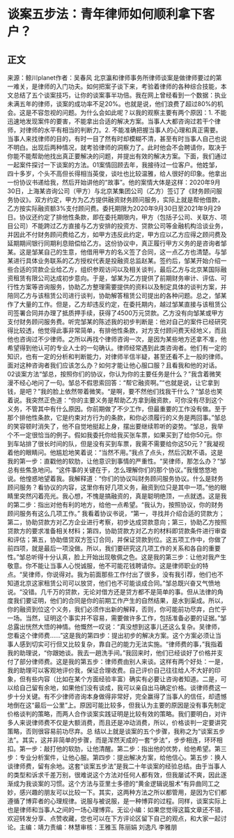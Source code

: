 # 谈案五步法：青年律师如何顺利拿下客户？
## 正文
来源：鲸川planet作者：吴春风 北京瀛和律师事务所律师谈案是做律师要过的第一难关，是律师的入门功夫。如何把案子谈下来，考验着律师的各种综合技能，本文总结了五个谈案技巧，让你的谈案事半功倍。我在网上曾经看到一个数据：执业未满五年的律师，谈案的成功率不足20%。也就是说，他们浪费了超过80%的机会。这是不容忽视的问题。为什么会如此呢？以我的观察主要有两个原因：1. 不能迅速地发现案件的要害，不能拿出合适的解决方案。当事人大都咨询过若干个律师，对律师的水平有相当的判断力。2. 不能准确把握当事人的心理和真正需要。当事人来找律师的目的，有时一目了然有时却模糊不清，甚至有时当事人自己也说不明白。出现后两种情况，就考验律师的洞察力了。此时他会不会聘请你，取决于你能不能帮助他找出真正要解决的问题，并提出有效的解决方案。下面，我们通过一起案件探讨一下谈案的方法。01案情回顾去年，我接待过一位客户。他姓邹，四十多岁，个头不高但长得相当英俊，谈吐也比较温雅，给人很好的印象。他拿出一份协议书递给我，然后开始讲他的“故事”。他的案情大体是这样：2020年9月30日，上海某咨询公司（甲方）与北京某集团公司（乙方）签订了《财务顾问服务协议》。双方约定，甲方为乙方提供融资财务顾问服务，实际上就是帮他借款，乙方按实际融资额3%支付顾问费。委托期限为2020年9月30日至2021年9月29日。协议还约定了排他性条款，即在委托期限内，甲方（包括子公司、关联方、项目公司）不能跨过乙方直接与乙方安排的投资方、贷款公司等金融机构洽谈业务，并因此不付财务顾问费给乙方，如甲方违反此约定，甲方应以乙方应得之顾问费及延期期间银行同期利息赔偿给乙方。这份协议中，真正履行甲方义务的是咨询者邹某。这是邹某自己的生意，他借用甲方的名义签了合同，这一点乙方也清楚。与邹某进行具体业务联系的乙方授权代表是投融资总监赵某。签约后，邹某开始介绍一些合适的贷款企业给乙方，组织参观访问以及相关谈判，最后乙方与北京某国际融资租赁有限公司达成初步意向。于是，邹某为乙方提供了前期财务审计、评估、可行性方案等咨询服务，协助乙方整理需要提供的资料以及制定具体的谈判方案，并陪同乙方与该租赁公司进行谈判，协助解答租赁公司提出的各种问题。总之，邹某作了大量的工作。但是，乙方却违反约定，在委托期内，越过邹某直接与该租赁公司签署合同并办理了抵质押手续，获得了4500万元贷款。乙方没有向邹某或甲方支付财务顾问服务费。听完邹某的陈述我的初步判断是：他对自己的案件已经研究得比较透，他觉得此事非常简单，有排他性条款，对方支付顾问费天经地义，而且他也咨询过不少律师。之所以再找个律师咨询一次，是因为某些地方还拿不准，他希望得到他认可的专业人士的一句确认。律师经常遇到此类咨询者。他们有一定的知识，也有一定的分析和判断能力，对律师半信半疑，甚至还看不上一般的律师。面对这种咨询者我们应该怎么办？如何才能让他心服口服？且看我和他的对话。02谈案方法“邹总，按照你们的协议，你认为你的主要任务是什么？”我含着微笑漫不经心地问了一句。邹总不假思索回答：“帮它融资啊。”“也就是说，让它拿到钱，是吧？”我的脸上依然带着微笑。“是啊，要不然他们找我干什么？”邹总也笑着说。我突然正色道：“你的主要义务是帮助乙方拿到融资款，可你没有尽到这个义务，不管其中有什么原因。你前期做了不少工作，但最重要的工作没有做。至于那个排他性条款，它是约束对方行为的条款，和你必须履行的义务是两回事。”邹总的笑容顿时消失了，他不自觉地挺起上身，摆出要继续聆听的姿势。“邹总，我举个不一定很恰当的例子。假如我委托你给我买张车票，如果买到了给你50元。你到车站排了很长时间的队，但是没有买到车票，我需不需要给你这50元？”我凝视着他的眼睛问。他尴尬地笑着说：“当然不用。”我点了点头，然后沉默不语。这是我的第一步：直戳他的软肋，让他意识到事情的严重性。“吴律师，那怎么办？”邹总有些焦急地问。“这件事的关键在于，怎么理解你们的那个协议。”我慢悠悠地说。他惶惑地望着我。我解释道：“你们的协议叫财务顾问服务协议。什么是财务顾问服务？看协议的内容，这里你有好几项义务，融资到位只是其中一项。”他的眼睛里突然闪着亮光。我心想，不愧是搞融资的，真是聪明绝顶，一点就透。这是我的第二步：指出对他有利的地方，给他一点希望。“我认为，按照协议，你的财务顾问服务有这么几项工作。” 我看着协议书说，“第一，寻找并介绍合适的贷款方；第二，协助贷款方对乙方企业进行考察，初步达成贷款意向；第三，协助乙方按照贷款方的要求准备相关材料；第四，协助贷款方对乙方的材料即贷款条件进行审查和评估；第五，协助借贷双方签订合同，并保证贷款到位。这五项工作中，你做了前四项，就是最后一项没做。所以，我们要研究这几项工作的关系和各自的重要性。”邹总听得十分认真，脸上开始出现敬佩之色。这是我的第三步：让他对我产生敬意。你不能让当事人心悦诚服，他不可能花钱聘请你。这是律师职业的特点。“吴律师，你说得对。我为前面那些工作付出了很多，没有我引荐，他们也不知道北京这家租赁公司可以放贷，他们也不可能谈成合同。”邹总既兴奋又气愤地说。“没错。几千万的贷款，无论对借方还是贷方都不是简单的事。但从法律的角度我们要证明，他们的合同是你的前期工作产生的自然结果，是水到渠成。所以，你的融资到位这个义务，我们必须作出新的解释，否则，你可能前功尽弃，白忙乎一场。当然，证明这个事实并不容易，需要做许多工作，包括准备必要的证据。”邹总露出恍然大悟的神情。他慨然一叹说：“真没想到这事儿还这么复杂。吴律师，您看这个律师费......”这是我的第四步：提出初步的解决方案。这个方案必须让当事人感到切实可行但又比较复杂，靠自己的能力无法实施。“律师费的事，”我指着我的助理说，“你跟她谈。我去一趟洗手间。”我回来时，他们已经谈好了价格并支付了部分律师费。这是我的第五步：律师费由别人来谈。这样有两个好处：一是，我的助理可以客观地评价我，保证合理收费。自己评价自己往往给人不大好的印象，但有些内容（比如在某个方面经验丰富）确实有必要让咨询者知道。二是，可以给自己留有余地，如果他们没有谈成，我可以亲自出马确定价格。谈律师费这一步十分关键。有不少律师咨询本身做得非常好，完全赢得了当事人的信任，却遗憾地倒在这“最后一公里”上。原因可能比较多，但我认为主要的原因是没有事先制定价格谈判的策略，而两人合作谈案实践证明是比较有效的策略。我们要明白，对许多人来说律师费不仅是大额消费，而且还是冲动消费，所以，价格谈判一定要讲究策略，否则很容易前功尽弃。总 结以上就是谈案的五个步骤，我称之为“谈案五步法”。其实，这并非简单的步骤，而是浑然天成的一套“步法”，步步相连，环环相扣。第一步：敲打他的软肋，让他清醒。第二步：指出他的优势，给他希望。第三步：专业分析案件，让他心服。第四步：提出解决方案，给他信心。第五步：换人谈律师费，留有余地。这套“谈案五步法”是我二十年谈案的经验总结。由于当事人的类型和诉求千差万别，很难说这个方法对任何人都有效，但我屡试不爽，因此逐渐成为我谈案的习惯。这个方法与亚里士多德的“黄金逻辑说服术”有异曲同工之妙，感兴趣的朋友可以比较一下。其实，这两种方法之所以都管用，是因为它们都遵循了博弈者的心理规律。说服与被说服，是一种博弈的过程。同样，谈案实际上也是律师和当事人之间的一场心理博弈。无讼小编：如果您觉得这篇文章还不错，欢迎转发分享、点赞收藏，您也可以在下方评论区留下自己的观点，和大家一起讨论。主编：靖力责编：林慧审核：王雅玉 陈丽娟 刘逸凡 李雅朋